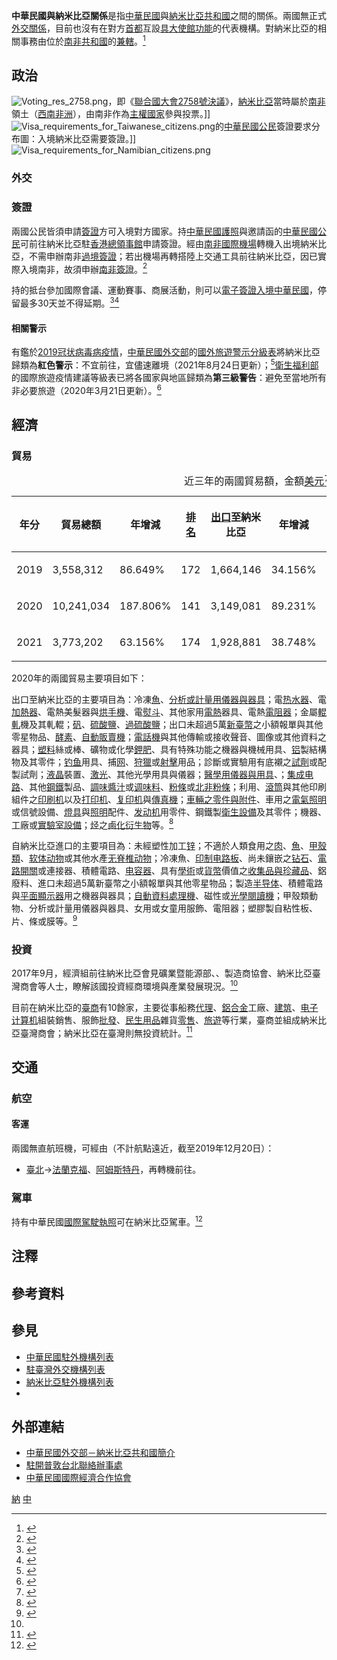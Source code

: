 {{noteTA
|G1=Medicine
|1=zh-hans:自动售货机; zh-hant:汽水機; zh-tw:自動販賣機; zh-sg:自动贩卖机;
|2=zh-hans:电脑; zh-hant:電腦; zh-cn:电子计算机;
|3=zh-hans:台; zh-hant:臺;
|4=zh-hans:约翰内斯堡; zh-hant:約翰內斯堡; zh-tw:約翰尼斯堡;
|5=zh-hans:塑料; zh-hant:塑料; zh-tw:塑膠;
|6=zh-hans:镭射; zh-hant:激光; zh-tw:雷射; zh-cn:激光;
|7=zh-hans:集成电路; zh-hant:集成電路; zh-tw:積體電路;
|8=zh-hans:引擎; zh-hant:引擎; zh-cn:发动机;
|9=zh-hans:印制电路板; zh-hant:印刷電路板;
|10=zh-hans:干手机; zh-hant:乾手機; zh-tw:烘手機;
}}

{{not|中國－納米比亞關係}}

{{Infobox Bilateral relations|中華民國與納米比亞|ROC|NAM|filetype=png}}

'''中華民國與納米比亞關係'''是指[[中華民國|中華民國]]與[[納米比亞共和國|納米比亞共和國]]之間的關係。兩國無正式[[外交#外交上的承認|外交關係]]，目前也沒有在對方[[首都|首都]]互設[[實質大使館|具大使館功能]]的代表機構。對納米比亞的相關事務由位於[[南非共和國|南非共和國]]的'''{{link-en|駐開普敦台北聯絡辦事處|Taipei Liaison Office in Cape Town}}'''[[兼轄|兼轄]]。<ref>{{Cite web |url = https://www.boca.gov.tw/sp-foof-countrycp-03-179-934da-03-1.html |title = 駐館位置及聯絡方式 |publisher = [[中華民國外交部|中華民國外交部]] [[外交部領事事務局|領事事務局]] |access-date = 2017-12-24 |archive-date = 2020-11-05 |archive-url = https://web.archive.org/web/20201105223219/https://www.boca.gov.tw/sp-foof-countrycp-03-179-934da-03-1.html }}</ref>

==政治==
[[File:Voting_res_2758.png|thumb]]，即《[[聯合國大會2758號決議|聯合國大會2758號決議]]》，[[納米比亞|納米比亞]]當時屬於[[南非|南非]]領土（[[西南非洲|西南非洲]]），由南非作為[[主權國家|主權國家]]參與投票。]]
[[File:Visa_requirements_for_Taiwanese_citizens.png|thumb]]的[[中華民國國民|中華民國公民]]簽證要求分布圖：入境納米比亞需要簽證。]]
[[File:Visa_requirements_for_Namibian_citizens.png|thumb]]
===外交===
{{see also|中華民國外交|{{link-en|納米比亞外交|Foreign relations of Namibia}}}}

===簽證===
{{see also|中華民國簽證政策|中華民國公民簽證要求}}
{{see also|納米比亞簽證政策|{{link-en|納米比亞公民簽證要求|Visa requirements for Namibian citizens}}}}
兩國公民皆須申請[[簽證|簽證]]方可入境對方國家。持[[中華民國護照|中華民國護照]]與邀請函的[[中華民國國民|中華民國公民]]可前往納米比亞駐[[香港|香港]][[總領事館|總領事館]]申請簽證。經由[[南非機場列表|南非國際機場]]轉機入出境納米比亞，不需申辦南非[[過境簽證|過境簽證]]；若出機場再轉搭陸上交通工具前往納米比亞，因已實際入境南非，故須申辦[[南非簽證政策|南非簽證]]。<ref>{{Cite web |url = https://www.boca.gov.tw/sp-foof-countrycp-03-179-934da-02-1.html |title = 簽證及入境須知 |publisher = 外交部領事事務局 |access-date = 2017-12-24 |archive-date = 2020-11-05 |archive-url = https://web.archive.org/web/20201105171750/https://www.boca.gov.tw/sp-foof-countrycp-03-179-934da-02-1.html }}</ref>

持{{link-en|納米比亞護照|Namibian passport}}的{{link-en|納米比亞人口|Demographics of Namibia|納米比亞公民}}抵台參加國際會議、運動賽事、商展活動，則可以[[中華民國簽證政策#电子签证|電子簽證入境中華民國]]，停留最多30天並不得延期。<ref>{{Cite web |url = https://www.boca.gov.tw/cp-228-4488-8208a-1.html |title = 誰具備申請電子簽證的資格? |publisher = 外交部領事事務局 |access-date = 2018-12-15 |archive-date = 2018-12-09 |archive-url = https://web.archive.org/web/20181209124657/https://www.boca.gov.tw/cp-228-4488-8208a-1.html }}</ref><ref>{{Cite web|url = https://www.boca.gov.tw/cp-215-643-5e740-1.html|title = 我的電子簽證效期多久？|publisher = 外交部領事事務局|access-date = 2018-04-02|archive-date = 2018-03-27|archive-url = https://web.archive.org/web/20180327023606/https://www.boca.gov.tw/cp-215-643-5e740-1.html}}</ref>

====相關警示====
有鑑於[[2019冠状病毒病疫情|2019冠状病毒病疫情]]，[[中華民國外交部|中華民國外交部]]的[[國外旅遊警示分級表|國外旅遊警示分級表]]將納米比亞歸類為'''紅色警示'''：不宜前往，宜儘速離境（2021年8月24日更新）；<ref>{{Cite web |url = https://www.boca.gov.tw/sp-trwa-list-1.html |title = 國外旅遊警示分級表 |publisher = 外交部領事事務局 |access-date = 2022-01-31 |archive-date = 2020-02-08 |archive-url = https://web.archive.org/web/20200208022958/https://www.boca.gov.tw/sp-trwa-list-1.html }}</ref>[[中華民國衛生福利部|衛生福利部]]的國際旅遊疫情建議等級表已將各國家與地區歸類為'''第三級警告'''：避免至當地所有非必要旅遊（2020年3月21日更新）。<ref>{{Cite web |url = https://www.cdc.gov.tw/CountryEpidLevel/GetPrescription/626?uacid=429 |title = 國際旅遊疫情建議等級 |publisher = [[中華民國衛生福利部|中華民國衛生福利部]]}}</ref>

==經濟==
{{see also|臺灣經濟|{{link-en|納米比亞經濟|Economy of Namibia}}}}
===貿易===
{|class=wikitable
|+近三年的兩國貿易額，金額[[美元|美元]]<ref>{{Cite web |url = https://cuswebo.trade.gov.tw/ |title = 中華民國進出口貿易統計 |publisher = [[中華民國經濟部|中華民國經濟部]] [[經濟部國際貿易局|國際貿易局]] |access-date = 2021-05-11 |archive-date = 2016-03-09 |archive-url = https://web.archive.org/web/20160309193715/http://cus93.trade.gov.tw/FSCI/ }}</ref>
!年分!!貿易總額!!年增減!![[世界政區索引|排名]]!![[出口贸易|出口]]至納米比亞!!年增減!!排名!!自納米比亞[[进口贸易|進口]]!!年增減!!排名
|-
| 2019 || 3,558,312 || {{decrease}}86.649% || 172 || 1,664,146 || {{decrease}}34.156% || 168 || 1,894,166 || {{decrease}}92.148% || 144
|-
| 2020 || 10,241,034 || {{increase}}187.806% || 141 || 3,149,081 || {{increase}}89.231% || 161 || 7,091,953 || {{increase}}274.410% || 118
|-
| 2021 || 3,773,202 || {{decrease}}63.156% || 174 || 1,928,881 || {{decrease}}38.748% || 170 || 1,844,321 || {{decrease}}73.994% || 149
|}

2020年的兩國貿易主要項目如下：

出口至納米比亞的主要項目為：冷凍[[食用鱼|魚]]、[[:Template:實驗室設備|分析或計量用儀器與器具]]；電[[热水器|热水器]]、電[[空间加热器|加熱器]]、電熱美髮器與[[乾手機|烘手機]]、電[[熨斗|熨斗]]、其他家用[[電熱|電熱]]器具、電熱[[電阻器|電阻器]]；金屬[[轧制|輥軋]]機及其軋輥；[[矾|矾]]、[[硫酸鹽|硫酸鹽]]、[[過硫酸鈉|過硫酸鹽]]；出口未超過5萬[[新臺幣|新臺幣]]之小額報單與其他零星物品、[[酶|酵素]]、[[自動販賣機|自動販賣機]]；[[电话|電話機]]與其他傳輸或接收聲音、圖像或其他資料之器具；[[塑料|塑料]]絲或棒、礦物或化學[[草木灰|鉀肥]]、具有特殊功能之機器與機械用具、[[铝|铝]]製結構物及其零件；[[钓鱼|钓鱼]]用具、捕[[网|网]]、[[狩獵|狩獵]]或[[枪械|射擊]]用品；診斷或實驗用有底襯之[[化学试剂|試劑]]或配製試劑；[[液晶|液晶]]裝置、[[激光|激光]]、其他光學用具與儀器；[[医疗器械|醫學用儀器與用具]]、{{link-en|理髮椅|Barber chair|理髮用椅}}；[[集成电路|集成电路]]、其他[[钢|鋼鐵]]製品、[[醬|調味醬汁]]或[[调味料|调味料]]、[[面条|粉條]]或[[古斯米|北非粉條]]；利用{{link-en|印版|Forme (printing)|印刷版}}、[[平版印刷|滾筒]]與其他印刷組件之[[印刷机|印刷机]]以及[[打印机|打印机]]、[[复印机|复印机]]與[[傳真|傳真機]]；[[汽車零組件列表|車輛之零件與附件]]、車用之[[汽车灯|電氣照明]]或信號設備、[[燈具|燈具]]與[[照明|照明]]配件、[[发动机|发动机]]用零件、鋼鐵製[[卫生设施|衛生設備]]及其零件；機器、工廠或[[實驗室設備|實驗室設備]]；[[烃|烃]]之[[鹵化|鹵化]][[衍生物|衍生物]]等。<ref>{{Cite web |url = https://www.taitraesource.com/default.asp |title = 近二年我國對當地出口主要產品 |publisher = [[中華民國對外貿易發展協會|中華民國對外貿易發展協會]] |access-date = 2021-10-12 |archive-date = 2015-09-17 |archive-url = https://web.archive.org/web/20150917081855/http://www.taitraesource.com/default.asp }}</ref>

自納米比亞進口的主要項目為：未經塑性加工[[锌|锌]]；不適於人類食用之[[肉类食物|肉]]、[[食用鱼|魚]]、[[甲殼亞門|甲殼類]]、[[软体动物|软体动物]]或其他水產[[无脊椎动物|无脊椎动物]]；冷凍魚、[[印制电路板|印制电路板]]、尚未鑲嵌之[[钻石|钻石]]、[[電子開關|電路開關]]或連接器、積體電路、[[电容器|电容器]]、具有[[文献|學術]]或[[貨幣|貨幣]]價值之[[收藏品|收集品與珍藏品]]、鋁廢料、進口未超過5萬新臺幣之小額報單與其他零星物品；製造[[半导体|半导体]]、積體電路與[[平板显示器|平面顯示器]]用之機器與器具；[[自動資料收集|自動資料處理機]]、磁性或[[光學閱讀器|光學閱讀機]]；甲殼類動物、分析或計量用儀器與器具、女用或女童用服飾、電阻器；塑膠製自粘性板、片、條或膜等。<ref>{{Cite web |url = https://www.taitraesource.com/default.asp |title = 近二年我國自當地進口主要產品 |publisher = 中華民國對外貿易發展協會 |access-date = 2021-10-12 |archive-date = 2015-09-17 |archive-url = https://web.archive.org/web/20150917081855/http://www.taitraesource.com/default.asp }}</ref>

===投資===
2017年9月，{{link-en|駐南非共和國臺北聯絡代表處|Taipei Liaison Office in the Republic of South Africa}}經濟組前往納米比亞會見礦業暨能源部、{{link-en|納米比亞商工總會|Namibia Chamber of Commerce and Industry|商工總會}}、製造商協會、納米比亞臺灣商會等人士，瞭解該國投資經商環境與產業發展現況。<ref name="納米比亞國家檔"/>

目前在納米比亞的[[台灣商人|臺商]]有10餘家，主要從事船務{{link-en|報關單|Customs declaration|報關}}[[代理|代理]]、[[鋁合金|鋁合金]]工廠、[[建筑|建筑]]、[[电子计算机|电子计算机]]組裝銷售、服飾[[批發|批發]]、[[生活用品|民生用品]]雜貨[[零售|零售]]、[[旅行社|旅遊]]等行業，臺商並組成納米比亞臺灣商會；納米比亞在臺灣則無投資統計。<ref name="納米比亞國家檔">{{Cite web |url = https://www.trade.gov.tw/Files/PageFile/725648/1100401_%E7%B4%8D%E7%B1%B3%E6%AF%94%E4%BA%9E.pdf |author = 雙二組第三科 |date = 2021年1月26日 |title = 納米比亞國家檔 |publisher = 經濟部國際貿易局 |deadurl= no |archiveurl = https://web.archive.org/web/20211011141859/https://www.trade.gov.tw/Files/PageFile/725648/1100401_%E7%B4%8D%E7%B1%B3%E6%AF%94%E4%BA%9E.pdf |archivedate = 2021年10月11日}}</ref>

==交通==
{{see also|臺灣交通|{{link-en|納米比亞交通|Transport in Namibia}}}}
===航空===
<!-- 參考自中文、英文維基相關條目 -->
====客運====
兩國無直航班機，可經由（不計航點遠近，截至2019年12月20日{{noteTag|有鑑於[[2019冠状病毒病疫情|2019冠状病毒病疫情]]影響，暫停更新。}}）：

*[[臺灣桃園國際機場|臺北]]→[[法蘭克福國際機場|法蘭克福]]、[[阿姆斯特丹史基浦機場|阿姆斯特丹]]，再轉機前往{{link-en|納米比亞機場列表|List of airports in Namibia|納米比亞的國際機場}}。

===駕車===
持有中華民國[[國際駕駛執照|國際駕駛執照]]可在納米比亞駕車。<ref>{{Cite web |url = https://www.boca.gov.tw/sp-foof-countrycp-03-179-934da-05-1.html |title = 生活資訊 |publisher = 外交部領事事務局 |access-date = 2018-11-11 |archive-date = 2020-11-06 |archive-url = https://web.archive.org/web/20201106001837/https://www.boca.gov.tw/sp-foof-countrycp-03-179-934da-05-1.html }}</ref>

==注釋==
{{noteFoot}}

==參考資料==
{{reflist|2}}

==參見==
{{Portal box|國際關係|中華民國|納米比亞|非洲|image2=Flag of the Republic of China.svg|image3=Flag of Namibia.svg}}
*[[中華民國駐外機構列表|中華民國駐外機構列表]]
*[[駐臺灣外交機構列表|駐臺灣外交機構列表]]
*[[納米比亞駐外機構列表|納米比亞駐外機構列表]]
*{{link-en|駐納米比亞外交機構列表|List of diplomatic missions in Namibia}}

==外部連結==
*[https://www.mofa.gov.tw/CountryInfo.aspx?CASN=2&n=163&sms=33&s=12 中華民國外交部－納米比亞共和國簡介]
*[https://www.roc-taiwan.org/capetown/index.html 駐開普敦台北聯絡辦事處]
*[http://www.cieca.org.tw/style/frame/m9/faq.asp?lang=1&customer_id=2998&content_set=color_1&name_id=151617&Directory_ID=3223 中華民國國際經濟合作協會]

{{中華民國外交}}
{{納米比亞外交}}

[[Category:中華民國雙邊關係|納]]
[[Category:納米比亞雙邊關係|中]]